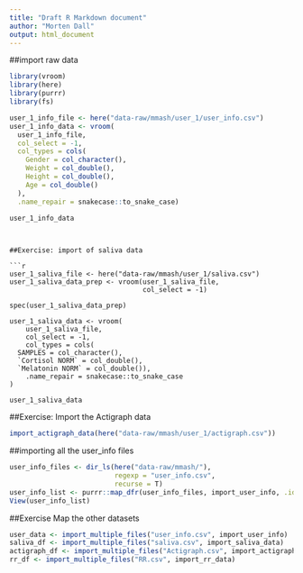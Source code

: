 ```yaml
---
title: "Draft R Markdown document"
author: "Morten Dall"
output: html_document
---
```

##import raw data
```r
library(vroom)
library(here)
library(purrr)
library(fs)
```

```r
user_1_info_file <- here("data-raw/mmash/user_1/user_info.csv")
user_1_info_data <- vroom(
  user_1_info_file,
  col_select = -1,
  col_types = cols(
    Gender = col_character(),
    Weight = col_double(),
    Height = col_double(),
    Age = col_double()
  ),
  .name_repair = snakecase::to_snake_case)

user_1_info_data
                          
  ```
```

##Exercise: import of saliva data

```r
user_1_saliva_file <- here("data-raw/mmash/user_1/saliva.csv")
user_1_saliva_data_prep <- vroom(user_1_saliva_file,
                                 col_select = -1)

spec(user_1_saliva_data_prep)

user_1_saliva_data <- vroom(
    user_1_saliva_file,
    col_select = -1,
    col_types = cols(
  SAMPLES = col_character(),
  `Cortisol NORM` = col_double(),
  `Melatonin NORM` = col_double()),
    .name_repair = snakecase::to_snake_case
)

user_1_saliva_data
```





##Exercise: Import the Actigraph data
```r
import_actigraph_data(here("data-raw/mmash/user_1/actigraph.csv"))

```
##importing all the user_info files
```r
user_info_files <- dir_ls(here("data-raw/mmash/"),
                          regexp = "user_info.csv",
                          recurse = T)
user_info_list <- purrr::map_dfr(user_info_files, import_user_info, .id = "file_path_id")
View(user_info_list)
```

##Exercise Map the other datasets
```r

user_data <- import_multiple_files("user_info.csv", import_user_info)
saliva_df <- import_multiple_files("saliva.csv", import_saliva_data)
actigraph_df <- import_multiple_files("Actigraph.csv", import_actigraph_data)
rr_df <- import_multiple_files("RR.csv", import_rr_data)

```


